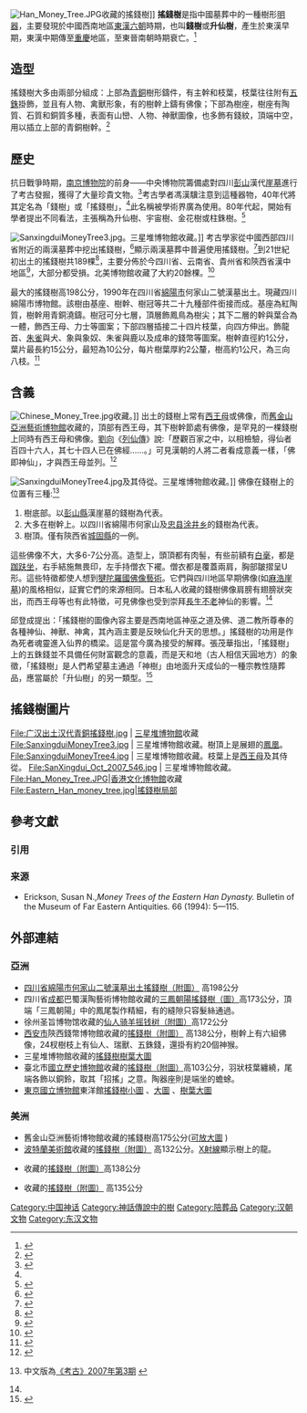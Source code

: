 [[File:Han_Money_Tree.JPG|thumb]]收藏的搖錢樹]]
'''搖錢樹'''是指中國墓葬中的一種樹形[[明器|明器]]，主要發現於中國西南地區[[東漢|東漢]][[魏晉南北朝|六朝]]時期，也叫'''錢樹'''或'''升仙樹'''，產生於東漢早期，東漢中期傳至[[重慶|重慶]]地區，至東晉南朝時期衰亡。<ref>{{Cite web | url=http://cul.china.com.cn/zhenbao/2015-02/10/content_7681967.htm | title=古代搖錢樹的主角除了錢幣還有羊 | date=2015-02-10 | work=荊楚網 | editor=李凱 | access-date=2015-07-08 | archive-url=https://web.archive.org/web/20150709193847/http://cul.china.com.cn/zhenbao/2015-02/10/content_7681967.htm | archive-date=2015-07-09 | dead-url=yes }}</ref>

==造型==
搖錢樹大多由兩部分組成：上部為[[青銅|青銅]]樹形鑄件，有主幹和枝葉，枝葉往往附有[[五銖|五銖]]掛飾，並且有人物、禽獸形象，有的樹幹上鑄有佛像；下部為樹座，樹座有陶質、石質和銅質多種，表面有山巒、人物、神獸圖像，也多飾有錢紋，頂端中空，用以插立上部的青銅樹幹。<ref name="光明网">{{Cite news | url=http://www.gmw.cn/02sz/2008-08/01/content_851008.htm | title=摇钱树 书摘 | publisher=光明网 | access-date=2015-07-09 | archive-url=https://web.archive.org/web/20150709203946/http://www.gmw.cn/02sz/2008-08/01/content_851008.htm | archive-date=2015-07-09 | dead-url=no }}</ref>

== 歷史==
抗日戰爭時期，[[南京博物院|南京博物院]]的前身——中央博物院籌備處對四川[[彭山|彭山]]漢代[[崖墓|崖墓]]進行了考古發掘，獲得了大量珍貴文物。<ref>{{Cite news | url=http://art.people.com.cn/n/2015/0209/c206244-26530247.html | title=南博東漢搖錢樹現飛羊 | date=2015年2月9日 | work=金陵晚報 | access-date=2015-07-09 | archive-url=https://web.archive.org/web/20150314233531/http://art.people.com.cn/n/2015/0209/c206244-26530247.html | archive-date=2015-03-14 | dead-url=no }}</ref>考古學者馮漢驥注意到這種器物，40年代將其定名為「錢樹」或「搖錢樹」，<ref name="光明网"/>此名稱被學術界廣為使用。80年代起，開始有學者提出不同看法，主張稱為升仙樹、宇宙樹、金花樹或柱銖樹。<ref name="周克林2012">{{cite book|author=周克林|title=东汉六朝钱树研究|url=http://books.google.com/books?id=qhczBwAAQBAJ&pg=PT5|date=2012年11月|publisher=巴蜀书社|isbn=978-7-5531-0155-2|pages=5}}</ref>

[[File:SanxingduiMoneyTree3.jpg|thumb]]。三星堆博物館收藏。]]
考古學家從中國西部四川省附近的兩漢墓葬中挖出搖錢樹，<ref name="autogenerated1">{{cite web|url = http://www.dia.org/exhibitions/tao/resource_art/pdf/china_money_tree.pdf|title = Money Tree|publisher = Dia.org|accessdate = 2013-08-11|deadurl = yes|archiveurl = https://web.archive.org/web/20120222015246/http://www.dia.org/exhibitions/tao/resource_art/pdf/china_money_tree.pdf|archivedate = 2012-02-22}}</ref>顯示兩漢墓葬中普遍使用搖錢樹。<ref name="cultural-china1">{{cite web|url = http://history.cultural-china.com/en/55History619.html|title = Money Tree in the Eastern Han Dynasty - China culture|publisher = History.cultural-china.com|date = 1927-11-12|accessdate = 2013-08-11|deadurl = yes|archiveurl = https://web.archive.org/web/20120219032211/http://history.cultural-china.com/en/55History619.html|archivedate = 2012-02-19}}</ref>到21世紀初出土的搖錢樹共189棵<ref>{{Cite news | url=http://kejiao.cntv.cn/qiannianyaoqianshu/videopage/index.shtml | title=探索·发现《千年摇钱树》 | publisher=央视网 | access-date=2015-07-10 | archive-url=https://web.archive.org/web/20150710230017/http://kejiao.cntv.cn/qiannianyaoqianshu/videopage/index.shtml | archive-date=2015-07-10 | dead-url=no }}</ref>，主要分佈於今四川省、云南省、貴州省和陝西省漢中地區<ref>{{Cite news | url=http://www.cqwb.com.cn/cqwb/html/2015-02/07/content_426652.htm | date=2015年2月7日 | title=重慶出土近百座搖錢樹 羊是樹座雕刻主角 闢邪除惡帶來吉祥 | work=《重慶晚報》 | deadurl=yes | archiveurl=https://web.archive.org/web/20150714150112/http://www.cqwb.com.cn/cqwb/html/2015-02/07/content_426652.htm | archivedate=2015年7月14日 | df= | accessdate=2015年7月14日 }}</ref>，大部分都受損。北美博物館收藏了大約20餘棵。<ref>{{Cite web | url=http://www.portlandartmuseum.us/MWEBimages/IMAGES/RELATED_IMAGES/2004_0114_0009A-C_CornerstonesPanel_2012.pdf | format=PDF | title=''Yao Qian Shu (Money Tree)'' | publisher=Portland Arts Museum | access-date=2015-07-10 | archive-url=https://web.archive.org/web/20150711022201/http://www.portlandartmuseum.us/MWEBimages/IMAGES/RELATED_IMAGES/2004_0114_0009A-C_CornerstonesPanel_2012.pdf | archive-date=2015-07-11 | dead-url=no }}</ref>

最大的搖錢樹高198公分，1990年在四川省[[綿陽市|綿陽市]]何家山二號漢墓出土。現藏四川綿陽市博物館。該樹由基座、樹幹、樹冠等共二十九種部件銜接而成。基座為紅陶質，樹幹用青銅澆鑄。樹冠可分七層，頂層飾鳳鳥為樹尖；其下二層的幹與葉合為一體，飾西王母、力士等圖案；下部四層插接二十四片枝葉，向四方伸出。飾龍首、[[朱雀|朱雀]]與犬、象與象奴、朱雀與鹿以及成串的錢幣等圖案。樹幹直徑約1公分，葉片最長約15公分，最短為10公分，每片樹葉厚約2公釐，樹高約1公尺，為三向八枝。<ref>{{Cite web | url=http://www.kaogu.cn/cn/kaoguyuandi/kaogubaike/2015/0604/50471.html | title=搖錢樹——禁止出國（境）展覽文物 | date=2015-06-04 | work=中國考古網 | author=李來玉 | access-date=2015-07-10 | archive-url=https://web.archive.org/web/20150710204544/http://www.kaogu.cn/cn/kaoguyuandi/kaogubaike/2015/0604/50471.html | archive-date=2015-07-10 | dead-url=no }}</ref>

==含義==
[[File:Chinese_Money_Tree.jpg|thumb]]收藏。]]
出土的錢樹上常有[[西王母|西王母]]或佛像，而[[舊金山亞洲藝術博物館|舊金山亞洲藝術博物館]]收藏的，頂部有西王母，其下樹幹節處有佛像，是罕見的一棵錢樹上同時有西王母和佛像。[[劉向|劉向]]《[[列仙傳|列仙傳]]》說:「歷觀百家之中，以相檢驗，得仙者百四十六人，其七十四人已在佛經……。」可見漢朝的人將二者看成意義一樣，「佛即神仙」，才與西王母並列。<ref>{{Cite web | url=http://www.chuefeng.org.tw/artcenter_column_content.aspx?id=18&class=1 | title=南方佛教藝術的起源與特色 | author=林保堯 | date=2015-04-15 | publisher=覺風佛教藝術學院 | access-date=2015-07-09 | archive-url=https://web.archive.org/web/20150710070458/http://www.chuefeng.org.tw/artcenter_column_content.aspx?id=18&class=1 | archive-date=2015-07-10 | dead-url=yes }}</ref>

[[File:SanxingduiMoneyTree4.jpg|thumb]]及其侍從。三星堆博物館收藏。]]
佛像在錢樹上的位置有三種:<ref name="霍巍">{{Cite journal | author=Huo Wei(霍巍) | title=''Archaeological Discovery and Examination of the Money Trees Picture and Buddhist Images in Southwestern China'' | trans_title=中國西南地區錢樹佛像的考古發現與考察 | journal=Chinese Archaeology | volume=8 | url=http://www.kaogu.cn/uploads/soft/Chinese%20Archaeology/8/Archaeological%20Discovery%20and%20Examination%20of%20the%20Money%20Trees%20Picture%20and%20Buddhist%20Images%20in%20Southwestern%20China.pdf | format=PDF | date=2008年 | publisher=[[中國社會科學院|中國社會科學院]]考古研究所 | access-date=2015-07-10 | archive-url=https://web.archive.org/web/20150711132322/http://www.kaogu.cn/uploads/soft/Chinese%20Archaeology/8/Archaeological%20Discovery%20and%20Examination%20of%20the%20Money%20Trees%20Picture%20and%20Buddhist%20Images%20in%20Southwestern%20China.pdf | archive-date=2015-07-11 | dead-url=no }} 中文版為[http://www.kaogu.cn/cn/xueshuziliao/shuzitushuguan/zuijinqikan/kg/2013/1025/32435.html 《考古》2007年第3期] {{Wayback|url=http://www.kaogu.cn/cn/xueshuziliao/shuzitushuguan/zuijinqikan/kg/2013/1025/32435.html |date=20150711201323 }}</ref>{{rp|185}}
# 樹底部。以[[彭山縣|彭山縣]]漢崖墓的錢樹為代表。
# 大多在樹幹上。以四川省綿陽市何家山及[[忠县|忠县]][[涂井乡|涂井乡]]的錢樹為代表。
# 樹頂。僅有陝西省[[城固縣|城固縣]]的一例。
這些佛像不大，大多6-7公分高。造型上，頭頂都有肉髻，有些前額有[[白毫|白毫]]，都是[[跏趺坐|跏趺坐]]，右手結施無畏印，左手持僧衣下襬。僧衣都是覆蓋兩肩，胸部皺摺呈U形。這些特徵都使人想到[[犍陀羅國|犍陀羅國]][[佛教藝術|佛像藝術]]。它們與四川地區早期佛像(如[[麻浩崖墓|麻浩崖墓]])的風格相似，証實它們的來源相同。日本私人收藏的錢樹佛像肩膀有翅膀狀突出，而西王母等也有此特徵，可見佛像也受到崇拜[[長生不老|長生不老]]神仙的影響。<ref name="霍巍"/>{{rp|185-186}}

邱登成提出：「搖錢樹的圖像內容主要是西南地區神巫之道及佛、道二教所尊奉的各種神仙、神獸、神禽，其內涵主要是反映仙化升天的思想。」搖錢樹的功用是作為死者魂靈進入仙界的橋梁。這是當今廣為接受的解釋。張茂華指出，「搖錢樹」上的五銖錢並不具備任何財富觀念的意義，而是天和地（古人相信天圓地方）的象徵，「搖錢樹」是人們希望墓主通過「神樹」由地面升天成仙的一種宗教性隨葬品，應當屬於「升仙樹」的另一類型。<ref>{{Cite web | url=http://beaver.ncnu.edu.tw/projects/emag/article/200706/中國古代的搖錢樹.pdf | format=PDF | title=求發財，更求永生——中國古代的搖錢樹 | author1=李建緯 | author2=蔡嘉珊 | publisher=國立暨南國際大學 | date=2007-06 | page=3 | access-date=2019-02-01 | archive-url=https://web.archive.org/web/20160305003148/http://beaver.ncnu.edu.tw/projects/emag/article/200706/%E4%B8%AD%E5%9C%8B%E5%8F%A4%E4%BB%A3%E7%9A%84%E6%90%96%E9%8C%A2%E6%A8%B9.pdf | archive-date=2016-03-05 | dead-url=no }}</ref>

==搖錢樹圖片==
<gallery>
File:广汉出土汉代青銅搖錢樹.jpg | [[三星堆遺址|三星堆博物館]]收藏
File:SanxingduiMoneyTree3.jpg | 三星堆博物館收藏。樹頂上是展翅的[[鳳凰|鳳凰]]。
File:SanxingduiMoneyTree4.jpg | 三星堆博物館收藏。枝葉上是[[西王母|西王母]]及其侍從。
File:SanXingdui_Oct_2007_546.jpg | 三星堆博物館收藏。
File:Han_Money_Tree.JPG|[[香港文化博物館|香港文化博物館]]收藏
File:Eastern_Han_money_tree.jpg|搖錢樹局部
</gallery>

== 參考文獻==
=== 引用 ===
{{Reflist|30em}}

=== 来源 ===
{{refbegin}}
* Erickson, Susan N.,''Money Trees of the Eastern Han Dynasty.'' Bulletin of the Museum of Far Eastern Antiquities. 66 (1994): 5—115.
{{refend}}

==外部連結==
===亞洲===
* [http://www.bjww.gov.cn/2008/7-17/155414.html 四川省綿陽市何家山二號漢墓出土搖錢樹（附圖）] {{Wayback|url=http://www.bjww.gov.cn/2008/7-17/155414.html |date=20150923191522 }}高198公分
* 四川省[[成都|成都]]巴蜀漢陶藝術博物館收藏的[https://web.archive.org/web/20150711125755/http://www.chengduwenhua.gov.cn/wh.aspx?mid=144&sid=67&id=350 三鳳朝陽搖錢樹（圖）]高173公分，頂端「三鳳朝陽」中的鳳尾製作精細，有的縫隙只容髮絲通過。
* 徐州圣旨博物馆收藏的[https://web.archive.org/web/20150711022913/http://www.xzszbwg.com/cptj/qingtongqi/2012/1229/35.html 仙人骑羊摇钱树（附圖）]高172公分
* [[西安市|西安市]]陝西錢幣博物館收藏的[http://news.ifeng.com/gundong/detail_2011_09/27/9491475_0.shtml 搖錢樹（附圖）] {{Wayback|url=http://news.ifeng.com/gundong/detail_2011_09/27/9491475_0.shtml |date=20190610041357 }}高138公分，樹幹上有六組佛像，24杈樹枝上有仙人、瑞獸、五銖錢，還掛有約20個神猴。
* 三星堆博物館收藏的[https://www.flickr.com/photos/alfred-lin/8688765780/ 搖錢樹樹葉大圖] {{Wayback|url=https://www.flickr.com/photos/alfred-lin/8688765780/ |date=20160604064519 }}
* 臺北市[[國立歷史博物館|國立歷史博物館]]收藏的[https://web.archive.org/web/20150711234034/http://www.nmh.gov.tw/zh/creative_6_41_9_15.htm 搖錢樹（附圖）]高103公分，羽狀枝葉纏繞，尾端各飾以銅鈴，取其「招搖」之意。陶器座則是端坐的蟾蜍。
*[[東京國立博物館|東京國立博物館]]東洋館[http://www.tnm.jp/modules/r_exhibition/index.php?controller=item&id=3997&lang=en 搖錢樹小圖] {{Wayback|url=http://www.tnm.jp/modules/r_exhibition/index.php?controller=item&id=3997&lang=en |date=20190612231514 }}、[http://www.tripadvisor.com/LocationPhotoDirectLink-g1066461-d320638-i98199138-Tokyo_National_Museum-Taito_Tokyo_Tokyo_Prefecture_Kanto.html 大圖] {{Wayback|url=http://www.tripadvisor.com/LocationPhotoDirectLink-g1066461-d320638-i98199138-Tokyo_National_Museum-Taito_Tokyo_Tokyo_Prefecture_Kanto.html |date=20190613195417 }}、[http://www.a-cubed.info/gallery/details.php?image_id=394 樹葉大圖] {{Wayback|url=http://www.a-cubed.info/gallery/details.php?image_id=394 |date=20160304074134 }}

===美洲===
* 舊金山亞洲藝術博物館收藏的搖錢樹高175公分([http://searchcollection.asianart.org/view/objects/asitem/objecttype@Ritual%20object/24 可放大圖] {{Wayback|url=http://searchcollection.asianart.org/view/objects/asitem/objecttype@Ritual%20object/24 |date=20210515040744 }})
* [[波特蘭美術館|波特蘭美術館]]收藏的[http://www.portlandartmuseum.us/mwebcgi/mweb.exe?request=record;id=33119;type=101 搖錢樹（附圖）] {{Wayback|url=http://www.portlandartmuseum.us/mwebcgi/mweb.exe?request=record;id=33119;type=101 |date=20190606171225 }}高132公分。[[X射線|X射線]]顯示樹上的龍。{{Cite web | url=http://www.pdx.edu/clarelab/scientific-analysis-of-a-chinese-bronze-money-tree | title=''Scientific analysis of a Chinese bronze Money Tree'' | publisher=Portland State University | access-date=2015-07-09 | archive-date=2019-06-15 | archive-url=https://web.archive.org/web/20190615194037/https://www.pdx.edu/clarelab/scientific-analysis-of-a-chinese-bronze-money-tree | dead-url=no }}
* {{le|底特律美術館|Detroit_Institute_of_Arts}}收藏的[https://web.archive.org/web/20150713074106/http://www.dia.org/object-info/2ea370da-132a-40c9-9890-eeb19853b0b7.aspx 搖錢樹（附圖）]高138公分
* {{le|普林斯頓大學美術館|Princeton University Art Museum}}收藏的[http://artmuseum.princeton.edu/collections/objects/35908 搖錢樹（附圖）] {{Wayback|url=http://artmuseum.princeton.edu/collections/objects/35908 |date=20190611214325 }}高135公分

[[Category:中国神话|Category:中国神话]]
[[Category:神話傳說中的樹|Category:神話傳說中的樹]]
[[Category:陪葬品|Category:陪葬品]]
[[Category:汉朝文物|Category:汉朝文物]]
[[Category:东汉文物|Category:东汉文物]]